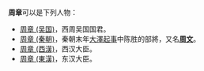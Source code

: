 '''周章'''可以是下列人物：
 
* [[周章_(吴国)|周章 (吴国)]]，西周吴国国君。
* [[周文_(秦朝)|周章 (秦朝)]]，秦朝末年[[大澤起事|大澤起事]]中陈胜的部將，又名'''[[周文_(秦朝)|周文]]'''。
* [[周章_(西漢)|周章 (西漢)]]，西汉大臣。
* [[周章_(東漢)|周章 (東漢)]]，东汉大臣。

{{disambig|Cat=二字周姓人名消歧義|zhang}}